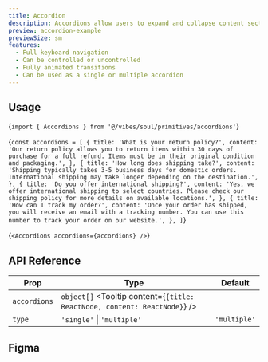 ```yaml
---
title: Accordion
description: Accordions allow users to expand and collapse content sections.
preview: accordion-example
previewSize: sm
features:
  - Full keyboard navigation
  - Can be controlled or uncontrolled
  - Fully animated transitions
  - Can be used as a single or multiple accordion
---
```


## Usage

<CodeBlock lang="bash">{`import { Accordions } from '@/vibes/soul/primitives/accordions'`}</CodeBlock>

<CodeBlock lang="bash">{`const accordions = [
  {
    title: 'What is your return policy?',
    content:
      'Our return policy allows you to return items within 30 days of purchase for a full refund. Items must be in their original condition and packaging.',
  },
  {
    title: 'How long does shipping take?',
    content:
      'Shipping typically takes 3-5 business days for domestic orders. International shipping may take longer depending on the destination.',
  },
  {
    title: 'Do you offer international shipping?',
    content:
      'Yes, we offer international shipping to select countries. Please check our shipping policy for more details on available locations.',
  },
  {
    title: 'How can I track my order?',
    content:
      'Once your order has shipped, you will receive an email with a tracking number. You can use this number to track your order on our website.',
  },
]`}</CodeBlock>

<CodeBlock lang="bash">{`<Accordions accordions={accordions} />`}</CodeBlock>

## API Reference

| Prop         | Type                                                                      | Default      |
| ------------ | ------------------------------------------------------------------------- | ------------ |
| `accordions` | `object[]` <Tooltip content={`{title: ReactNode, content: ReactNode}`} /> |              |
| `type`       | `'single'` \| `'multiple'`                                                | `'multiple'` |

## Figma

<Figma url="https://www.figma.com/design/kgCf8OkDCe90wBSKNNqueL/Soul-Vibe?node-id=2297-42908&t=dbm9GtAtS2A3vy2g-4" />

